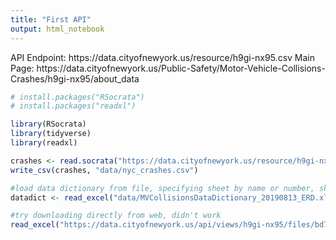 ```yaml
---
title: "First API"
output: html_notebook
---
```


API Endpoint: https://data.cityofnewyork.us/resource/h9gi-nx95.csv
Main Page: https://data.cityofnewyork.us/Public-Safety/Motor-Vehicle-Collisions-Crashes/h9gi-nx95/about_data 

```r
# install.packages("RSocrata")
# install.packages("readxl")

library(RSocrata)
library(tidyverse)
library(readxl)
```

```r
crashes <- read.socrata("https://data.cityofnewyork.us/resource/h9gi-nx95.csv")
write_csv(crashes, "data/nyc_crashes.csv")

#load data dictionary from file, specifying sheet by name or number, skip is for rows 
datadict <- read_excel("data/MVCollisionsDataDictionary_20190813_ERD.xlsx", sheet=2, skip=1)

#try downloading directly from web, didn't work
read_excel("https://data.cityofnewyork.us/api/views/h9gi-nx95/files/bd7ab0b2-d48c-48c4-a0a5-590d31a3e120?download=true&filename=MVCollisionsDataDictionary_20190813_ERD.xlsx", sheet=2, skip = 1)
```

